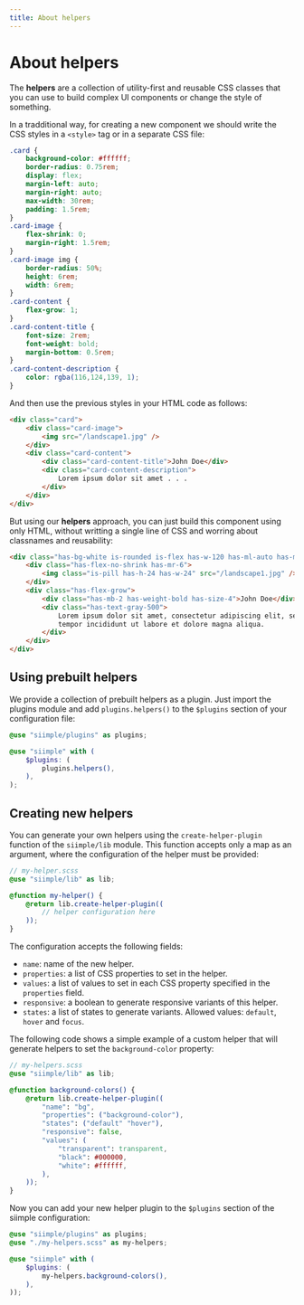 ```yaml
---
title: About helpers
---
```


# About helpers

The **helpers** are a collection of utility-first and reusable CSS classes that you can use to build complex UI components or change the style of something. 

In a tradditional way, for creating a new component we should write the CSS styles in a `<style>` tag or in a separate CSS file:

```css
.card {
    background-color: #ffffff;
    border-radius: 0.75rem;
    display: flex;
    margin-left: auto;
    margin-right: auto;
    max-width: 30rem;
    padding: 1.5rem;
}
.card-image {
    flex-shrink: 0;
    margin-right: 1.5rem;
}
.card-image img {
    border-radius: 50%;
    height: 6rem;
    width: 6rem;
}
.card-content {
    flex-grow: 1;
}
.card-content-title {
    font-size: 2rem;
    font-weight: bold;
    margin-bottom: 0.5rem;
}
.card-content-description {
    color: rgba(116,124,139, 1);
}
```

And then use the previous styles in your HTML code as follows: 

```html
<div class="card">
    <div class="card-image">
        <img src="/landscape1.jpg" />
    </div>
    <div class="card-content">
        <div class="card-content-title">John Doe</div>
        <div class="card-content-description">
            Lorem ipsum dolor sit amet . . .
        </div>
    </div>
</div>
```

But using our **helpers** approach, you can just build this component using only HTML, without writting a single line of CSS and worring about classnames and reusability:

```html live=true bg=blue-200
<div class="has-bg-white is-rounded is-flex has-w-120 has-ml-auto has-mr-auto has-p-6">
    <div class="has-flex-no-shrink has-mr-6">
        <img class="is-pill has-h-24 has-w-24" src="/landscape1.jpg" />
    </div>
    <div class="has-flex-grow">
        <div class="has-mb-2 has-weight-bold has-size-4">John Doe</div>
        <div class="has-text-gray-500">
            Lorem ipsum dolor sit amet, consectetur adipiscing elit, sed do eiusmod 
            tempor incididunt ut labore et dolore magna aliqua.
        </div>
    </div>
</div>
```

## Using prebuilt helpers

We provide a collection of prebuilt helpers as a plugin. Just import the plugins module and add `plugins.helpers()` to the `$plugins` section of your configuration file:

```scss
@use "siimple/plugins" as plugins;

@use "siimple" with (
    $plugins: (
        plugins.helpers(),
    ),
);
```


## Creating new helpers

You can generate your own helpers using the `create-helper-plugin` function of the `siimple/lib` module. This function accepts only a map as an argument, where the configuration of the helper must be provided:

```scss
// my-helper.scss
@use "siimple/lib" as lib;

@function my-helper() {
    @return lib.create-helper-plugin((
        // helper configuration here
    ));
}
```

The configuration accepts the following fields:

- `name`: name of the new helper.
- `properties`: a list of CSS properties to set in the helper.
- `values`: a list of values to set in each CSS property specified in the `properties` field.
- `responsive`: a boolean to generate responsive variants of this helper.
- `states`: a list of states to generate variants. Allowed values: `default`, `hover` and `focus`.

The following code shows a simple example of a custom helper that will generate helpers to set the `background-color` property:

```scss
// my-helpers.scss
@use "siimple/lib" as lib;

@function background-colors() {
    @return lib.create-helper-plugin((
        "name": "bg",
        "properties": ("background-color"),
        "states": ("default" "hover"),
        "responsive": false,
        "values": (
            "transparent": transparent,
            "black": #000000,
            "white": #ffffff,
        ),
    ));
}
```

Now you can add your new helper plugin to the `$plugins` section of the siimple configuration:

```scss
@use "siimple/plugins" as plugins;
@use "./my-helpers.scss" as my-helpers;

@use "siimple" with (
    $plugins: (
        my-helpers.background-colors(),
    ),
));
```
